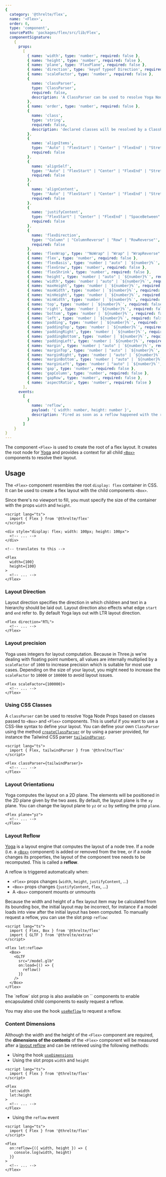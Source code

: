 ```yaml
---
{
  category: '@threlte/flex',
  name: '<Flex>',
  order: 0,
  type: 'component',
  sourcePath: 'packages/flex/src/lib/Flex',
  componentSignature:
    {
      props:
        [
          { name: 'width', type: 'number', required: false },
          { name: 'height', type: 'number', required: false },
          { name: 'plane', type: 'FlexPlane', required: false },
          { name: 'direction', type: 'keyof typeof Direction', required: false },
          { name: 'scaleFactor', type: 'number', required: false },
          {
            name: 'classParser',
            type: 'ClassParser',
            required: false,
            description: 'A ClassParser can be used to resolve Yoga Node Props based on classes passed to <Box> and <Flex> components.'
          },
          { name: 'order', type: 'number', required: false },
          {
            name: 'class',
            type: 'string',
            required: false,
            description: 'declared classes will be resolved by a ClassParser declared on <Flex>'
          },
          {
            name: 'alignItems',
            type: '"Auto" | "FlexStart" | "Center" | "FlexEnd" | "Stretch" | "Baseline" | "SpaceBetween" | "SpaceAround"',
            required: false
          },
          {
            name: 'alignSelf',
            type: '"Auto" | "FlexStart" | "Center" | "FlexEnd" | "Stretch" | "Baseline" | "SpaceBetween" | "SpaceAround"',
            required: false
          },
          {
            name: 'alignContent',
            type: '"Auto" | "FlexStart" | "Center" | "FlexEnd" | "Stretch" | "Baseline" | "SpaceBetween" | "SpaceAround"',
            required: false
          },
          {
            name: 'justifyContent',
            type: '"FlexStart" | "Center" | "FlexEnd" | "SpaceBetween" | "SpaceAround" | "SpaceEvenly"',
            required: false
          },
          {
            name: 'flexDirection',
            type: '"Column" | "ColumnReverse" | "Row" | "RowReverse"',
            required: false
          },
          { name: 'flexWrap', type: '"NoWrap" | "Wrap" | "WrapReverse"', required: false },
          { name: 'flex', type: 'number', required: false },
          { name: 'flexBasis', type: 'number | "auto" | `${number}%`', required: false },
          { name: 'flexGrow', type: 'number', required: false },
          { name: 'flexShrink', type: 'number', required: false },
          { name: 'height', type: 'number | "auto" | `${number}%`', required: false },
          { name: 'width', type: 'number | "auto" | `${number}%`', required: false },
          { name: 'maxHeight', type: 'number | `${number}%`', required: false },
          { name: 'maxWidth', type: 'number | `${number}%`', required: false },
          { name: 'minHeight', type: 'number | `${number}%`', required: false },
          { name: 'minWidth', type: 'number | `${number}%`', required: false },
          { name: 'top', type: 'number | `${number}%`', required: false },
          { name: 'right', type: 'number | `${number}%`', required: false },
          { name: 'bottom', type: 'number | `${number}%`', required: false },
          { name: 'left', type: 'number | `${number}%`', required: false },
          { name: 'padding', type: 'number | `${number}%`', required: false },
          { name: 'paddingTop', type: 'number | `${number}%`', required: false },
          { name: 'paddingRight', type: 'number | `${number}%`', required: false },
          { name: 'paddingBottom', type: 'number | `${number}%`', required: false },
          { name: 'paddingLeft', type: 'number | `${number}%`', required: false },
          { name: 'margin', type: 'number | "auto" | `${number}%`', required: false },
          { name: 'marginTop', type: 'number | "auto" | `${number}%`', required: false },
          { name: 'marginRight', type: 'number | "auto" | `${number}%`', required: false },
          { name: 'marginBottom', type: 'number | "auto" | `${number}%`', required: false },
          { name: 'marginLeft', type: 'number | "auto" | `${number}%`', required: false },
          { name: 'gap', type: 'number', required: false },
          { name: 'gapColumn', type: 'number', required: false },
          { name: 'gapRow', type: 'number', required: false },
          { name: 'aspectRatio', type: 'number', required: false }
        ],
      events:
        [
          {
            name: 'reflow',
            payload: '{ width: number, height: number }',
            description: 'Fired as soon as a reflow happened with the resulting width and height.'
          }
        ]
    }
}
---
```


The component `<Flex>` is used to create the root of a flex layout. It creates
the root node for [Yoga](https://yogalayout.com) and provides a context for all
child [`<Box>`](/docs/reference/flex/box) components to resolve their layout.

## Usage

The `<Flex>` component resembles the root `display: flex` container in CSS. It
can be used to create a flex layout with the child components `<Box>`.

Since there's no viewport to fill, you must specify the size of the container
with the props `width` and `height`.

```svelte
<script lang="ts">
  import { Flex } from '@threlte/flex'
</script>

<div style="display: flex; width: 100px; height: 100px">
  <!-- ... -->
</div>

<!-- translates to this -->

<Flex
  width={100}
  height={100}
>
  <!-- ... -->
</Flex>
```

### Layout Direction

Layout direction specifies the direction in which children and text in a
hierarchy should be laid out. Layout direction also effects what edge `start` and
`end` refer to. By default Yoga lays out with LTR layout direction.

```svelte
<Flex direction="RTL">
  <!-- ... -->
</Flex>
```

### Layout precision

Yoga uses integers for layout computation. Because in Three.js we're dealing
with floating point numbers, all values are internally multiplied by a
`scaleFactor` of `1000` to increase precision which is suitable for most use
cases. Depending on the size of your layout, you might need to increase the
`scaleFactor` to `10000` or `100000` to avoid layout issues.

```svelte
<Flex scaleFactor={100000}>
  <!-- ... -->
</Flex>
```

### Using CSS Classes

A `classParser` can be used to resolve Yoga Node Props based on classes passed
to `<Box>` and `<Flex>` components. This is useful if you want to use a CSS-like
syntax to define your layout. You can define your own `ClassParser` using the
method [`createClassParser`](/docs/reference/flex/create-class-parser) or by
using a parser provided, for instance the Tailwind CSS parser
[`tailwindParser`](/docs/reference/flex/tailwind-parser).

```svelte
<script lang="ts">
  import { Flex, tailwindParser } from '@threlte/flex'
</script>

<Flex classParser={tailwindParser}>
  <!-- ... -->
</Flex>
```

### Layout Orientationu

Yoga computes the layout on a 2D plane. The elements will be positioned in the
2D plane given by the two axes. By default, the layout plane is the `xy` plane.
You can change the layout plane to `yz` or `xz` by setting the prop `plane`.

```svelte
<Flex plane="yz">
  <!-- ... -->
</Flex>
```

### Layout Reflow

[Yoga](https://yogalayout.com) is a layout engine that computes the layout of a
node tree. If a node (i.e. a [`<Box>`](/docs/reference/flex/box) component) is added or removed
from the tree, or if a node changes its properties, the layout of the component
tree needs to be recomputed. This is called a **reflow**.

A reflow is triggered automatically when:

- `<Flex>` props changes (`width`, `height`, `justifyContent`, …)
- `<Box>` props changes (`justifyContent`, `flex`, …)
- A `<Box>` component mounts or unmounts

Because the width and height of a flex layout item may be calculated from its
bounding box, the initial layout may be incorrect, for instance if a model loads
into view after the initial layout has been computed. To manually request a
reflow, you can use the slot prop `reflow`:

```svelte
<script lang="ts">
  import { Flex, Box } from '@threlte/flex'
  import { GLTF } from '@threlte/extras'
</script>

<Flex let:reflow>
  <Box>
    <GLTF
      src="/model.glb"
      on:load={() => {
        reflow()
      }}
    />
  </Box>
</Flex>
```

<Tip type="tip">
	The `reflow` slot prop is also available on `<Box>` components to enable
	encapsulated child components to easily request a reflow.
</Tip>

You may also use the hook [`useReflow`](/docs/reference/flex/use-reflow) to request
a reflow.

### Content Dimensions

Although the width and the height of the `<Flex>` component are required, the
**dimensions of the contents** of the `<Flex>` component will be measured after a
[layout reflow](#layout-reflow) and can be retrieved using the following methods:

- Using the hook [`useDimensions`](/docs/reference/flex/use-dimensions)
- Using the slot props `width` and `height`

```svelte
<script lang="ts">
  import { Flex } from '@threlte/flex'
</script>

<Flex
  let:width
  let:height
>
  <!-- ... -->
</Flex>
```

- Using the `reflow` event

```svelte
<script lang="ts">
  import { Flex } from '@threlte/flex'
</script>

<Flex
  on:reflow={({ width, height }) => {
    console.log(width, height)
  }}
>
  <!-- ... -->
</Flex>
```
